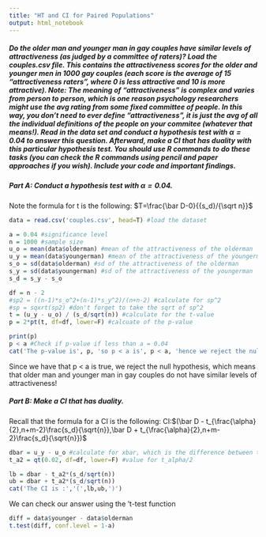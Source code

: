 ```yaml
---
title: "HT and CI for Paired Populations"
output: html_notebook
---
```

##### Do the older man and younger man in gay couples have similar levels of attractiveness (as judged by a committee of raters)? Load the couples.csv file. This contains the attractiveness scores for the older and younger men in 1000 gay couples (each score is the average of 15 "attractiveness raters", where 0 is less attractive and 10 is more attractive). Note: The meaning of "attractiveness" is complex and varies from person to person, which is one reason psychology researchers might use the avg rating from some fixed committee of people. In this way, you don't need to ever define "attractiveness", it is just the avg of all the individual definitions of the people on your commitee (whatever that means!). Read in the data set and conduct a hypothesis test with $\alpha=0.04$ to answer this question. Afterward, make a CI that has duality with this particular hypothesis test. You should use R commands to do these tasks (you can check the R commands using pencil and paper approaches if you wish). Include your code and important findings.


##### Part A: Conduct a hypothesis test with $\alpha=0.04$.

Note the formula for t is the following:
$T=\frac{\bar D-0}{{s_d}/{\sqrt n}}$
```r
data = read.csv('couples.csv', head=T) #load the dataset

a = 0.04 #significance level
n = 1000 #sample size
u_o = mean(data$olderman) #mean of the attractiveness of the olderman
u_y = mean(data$youngerman) #mean of the attractiveness of the youngerman
s_o = sd(data$olderman) #sd of the attractiveness of the olderman
s_y = sd(data$youngerman) #sd of the attractiveness of the youngerman
s_d = s_y - s_o

df = n - 2
#sp2 = ((n-1)*s_o^2+(n-1)*s_y^2)/(n+n-2) #calculate for sp^2
#sp = sqxrt(sp2) #don't forget to take the sqrt of sp^2
t = (u_y - u_o) / (s_d/sqrt(n)) #calculate for the t-value
p = 2*pt(t, df=df, lower=F) #calcuate of the p-value

print(p)
p < a #Check if p-value if less than a = 0.04
cat('The p-value is', p, 'so p < a is', p < a, 'hence we reject the null hypothesis!')
```
Since we have that p < a is true, we reject the null hypothesis, which means that older man and younger man in gay couples do not have similar levels of attractiveness!



##### Part B: Make a CI that has duality.

Recall that the formula for a CI is the following:
CI:$(\bar D - t_{\frac{\alpha}{2},n+m-2}\frac{s_d}{\sqrt{n}},\bar D + t_{\frac{\alpha}{2},n+m-2}\frac{s_d}{\sqrt{n}})$
```r
dbar = u_y - u_o #calculate for xbar, which is the difference between the two means
t_a2 = qt(0.02, df=df, lower=F) #value for t_alpha/2

lb = dbar - t_a2*(s_d/sqrt(n))
ub = dbar + t_a2*(s_d/sqrt(n))
cat('The CI is :','(',lb,ub,')')

```
We can check our answer using the 't-test function
```r
diff = data$younger - data$olderman
t.test(diff, conf.level = 1-a)
```



